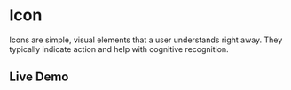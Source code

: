# Icon

Icons are simple, visual elements that a user understands right away. They typically indicate action and help with cognitive recognition.

## Live Demo


<StorybookIFrame storyId="components-icon" />